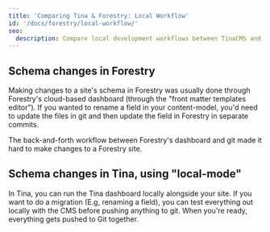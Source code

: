 ```yaml
---
title: 'Comparing Tina & Forestry: Local Workflow'
id: '/docs/forestry/local-workflow/'
seo:
  description: Compare local development workflows between TinaCMS and Forestry.io, focusing on schema changes and the advantages of Tina's local-mode testing
---
```


## Schema changes in Forestry

Making changes to a site's schema in Forestry was usually done through Forestry's cloud-based dashboard (through the "front matter templates editor"). If you wanted to rename a field in your content-model, you'd need to update the files in git and then update the field in Forestry in separate commits.

The back-and-forth workflow between Forestry's dashboard and git made it hard to make changes to a Forestry site.

## Schema changes in Tina, using "local-mode"

In Tina, you can run the Tina dashboard locally alongside your site. If you want to do a migration (E.g, renaming a field), you can test everything out locally with the CMS before pushing anything to git. When you're ready, everything gets pushed to Git together.
